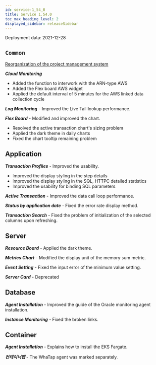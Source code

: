 ```yaml
---
id: service-1_54_0
title: Service 1.54.0
toc_max_heading_level: 2
displayed_sidebar: releaseSidebar
---
```



Deployment data: 2021-12-28

## `Common`

[Reorganization of the project management system](https://docs.whatap.io/project/project-structure)

**_Cloud Monitoring_** 

- Added the function to interwork with the ARN-type AWS
- Added the Flex board AWS widget
- Applied the default interval of 5 minutes for the AWS linked data collection cycle 

**_Log Monitoring_** - Improved the Live Tail lookup performance.

**_Flex Board_** - Modified and improved the chart.

- Resolved the active transaction chart's sizing problem
- Applied the dark theme in daily charts
- Fixed the chart tooltip remaining problem

## Application

**_Transaction Profiles_** - Improved the usability.

- Improved the display styling in the step details
- Improved the display styling in the SQL, HTTPC detailed statistics 
- Improved the usability for binding SQL parameters

**_Active Transaction_** - Improved the data call loop performance.

**_Status by application date_** - Fixed the error rate display method.

**_Transaction Search_** - Fixed the problem of initialization of the selected columns upon refreshing.

## Server

**_Resource Board_** - Applied the dark theme.

**_Metrics Chart_** - Modified the display unit of the memory sum metric. 

**_Event Setting_** - Fixed the input error of the minimum value setting.

**_Server Card_** - Deprecated

## Database

**_Agent Installation_** - Improved the guide of the Oracle monitoring agent installation.

**_Instance Monitoring_** - Fixed the broken links.

## Container

**_Agent Installation_** - Explains how to install the EKS Fargate.

**_컨테이너맵_** - The WhaTap agent was marked separately.
